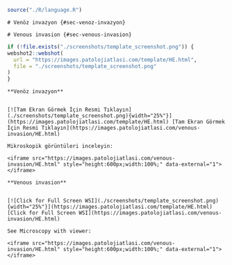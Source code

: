 ```r
source("./R/language.R")
```

```asis
# Venöz invazyon {#sec-venoz-invazyon} 
```

```asis
# Venous invasion {#sec-venous-invasion} 
```


```r
if (!file.exists("./screenshots/template_screenshot.png")) {
webshot2::webshot(
  url = "https://images.patolojiatlasi.com/template/HE.html",
  file = "./screenshots/template_screenshot.png"
)
}
```




```asis

**Venöz invazyon**


[![Tam Ekran Görmek İçin Resmi Tıklayın](./screenshots/template_screenshot.png){width="25%"}](https://images.patolojiatlasi.com/template/HE.html) [Tam Ekran Görmek İçin Resmi Tıklayın](https://images.patolojiatlasi.com/venous-invasion/HE.html)

Mikroskopik görüntüleri inceleyin:

<iframe src="https://images.patolojiatlasi.com/venous-invasion/HE.html" style="height:600px;width:100%;" data-external="1"></iframe>

```

```asis

**Venous invasion**


[![Click for Full Screen WSI](./screenshots/template_screenshot.png){width="25%"}](https://images.patolojiatlasi.com/template/HE.html) [Click for Full Screen WSI](https://images.patolojiatlasi.com/venous-invasion/HE.html)

See Microscopy with viewer: 

<iframe src="https://images.patolojiatlasi.com/venous-invasion/HE.html" style="height:600px;width:100%;" data-external="1"></iframe>

```
